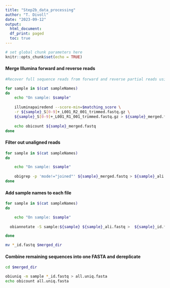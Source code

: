 ```yaml
---
title: "Step2b_data_processing"
author: "T. Divoll"
date: "2023-09-12"
output: 
  html_document:
  df_print: paged
  toc: true
---
```


```r
# set global chunk parameters here
knitr::opts_chunk$set(echo = TRUE)
```

#### Merge Illumina forward and reverse reads

```bash
#Recover full sequence reads from forward and reverse partial reads using illuminapiredend command in obitools

for sample in $(cat sampleNames)
do
    echo "On sample: $sample"
    
    illuminapairedend --score-min=$matching_score \
    -r ${sample}_S[0-9]+_L001_R2_001_trimmed.fastq.gz \
    ${sample}_S[0-9]+_L001_R1_001_trimmed.fastq.gz > ${sample}_merged.fastq
    
    echo obicount ${sample}_merged.fastq
done

```

#### Filter out unaligned reads
```bash
for sample in $(cat sampleNames)
do

    echo "On sample: $sample"
    
    obigrep -p 'mode!="joined"' ${sample}_merged.fastq > ${sample}_ali.fastq
done
```

#### Add sample names to each file
```bash
for sample in $(cat sampleNames)
do

    echo "On sample: $sample"
    
  obiannotate -S sample:${sample} ${sample}_ali.fastq >  ${sample}_id.fastq

done

mv *_id.fastq $merged_dir
```

#### Combine remaining sequences into one FASTA and dereplicate
```bash
cd $merged_dir

obiuniq -m sample *_id.fastq > all.uniq.fasta
echo obicount all.uniq.fasta
```

